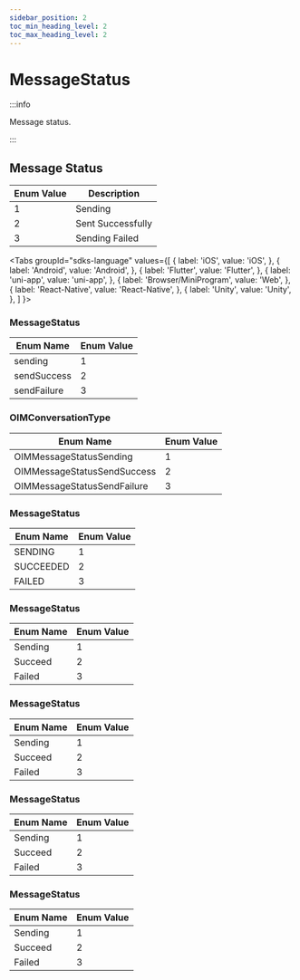 ```yaml
---
sidebar_position: 2
toc_min_heading_level: 2
toc_max_heading_level: 2
---
```


# MessageStatus

:::info

Message status.

:::

## Message Status

| Enum Value | Description      |
| ---------- | ---------------- |
| 1          | Sending          |
| 2          | Sent Successfully|
| 3          | Sending Failed   |

<Tabs
groupId="sdks-language"
values={[
{ label: 'iOS', value: 'iOS', },
{ label: 'Android', value: 'Android', },
{ label: 'Flutter', value: 'Flutter', },
{ label: 'uni-app', value: 'uni-app', },
{ label: 'Browser/MiniProgram', value: 'Web', },
{ label: 'React-Native', value: 'React-Native', },
{ label: 'Unity', value: 'Unity', },
]
}>

<TabItem value="Flutter">

### MessageStatus

| Enum Name      | Enum Value |
| -------------- | ---------- |
| sending        | 1          |
| sendSuccess    | 2          |
| sendFailure    | 3          |

</TabItem>

<TabItem value="iOS">

### OIMConversationType

| Enum Name                    | Enum Value |
| ---------------------------- | ---------- |
| OIMMessageStatusSending      | 1          |
| OIMMessageStatusSendSuccess  | 2          |
| OIMMessageStatusSendFailure  | 3          |

</TabItem>

<TabItem value="Android">

### MessageStatus

| Enum Name  | Enum Value |
| ---------- | ---------- |
| SENDING    | 1          |
| SUCCEEDED  | 2          |
| FAILED     | 3          |

</TabItem>

<TabItem value="Web">

### MessageStatus

| Enum Name  | Enum Value |
| ---------- | ---------- |
| Sending    | 1          |
| Succeed    | 2          |
| Failed     | 3          |

</TabItem>

<TabItem value="uni-app">

### MessageStatus

| Enum Name  | Enum Value |
| ---------- | ---------- |
| Sending    | 1          |
| Succeed    | 2          |
| Failed     | 3          |

</TabItem>

<TabItem value="React-Native">

### MessageStatus

| Enum Name  | Enum Value |
| ---------- | ---------- |
| Sending    | 1          |
| Succeed    | 2          |
| Failed     | 3          |

</TabItem>

<TabItem value="Unity">

### MessageStatus

| Enum Name  | Enum Value |
| ---------- | ------ |
| Sending    | 1      |
| Succeed    | 2      |
| Failed     | 3      |

</TabItem>

</Tabs>